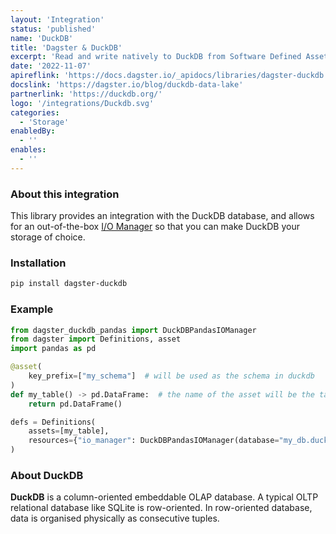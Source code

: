 ```yaml
---
layout: 'Integration'
status: 'published'
name: 'DuckDB'
title: 'Dagster & DuckDB'
excerpt: 'Read and write natively to DuckDB from Software Defined Assets.'
date: '2022-11-07'
apireflink: 'https://docs.dagster.io/_apidocs/libraries/dagster-duckdb'
docslink: 'https://dagster.io/blog/duckdb-data-lake'
partnerlink: 'https://duckdb.org/'
logo: '/integrations/Duckdb.svg'
categories:
  - 'Storage'
enabledBy:
  - ''
enables:
  - ''
---
```


### About this integration

This library provides an integration with the DuckDB database, and allows for an out-of-the-box [I/O Manager](https://docs.dagster.io/concepts/io-management/io-managers) so that you can make DuckDB your storage of choice.

### Installation

```bash
pip install dagster-duckdb
```

### Example

```python
from dagster_duckdb_pandas import DuckDBPandasIOManager
from dagster import Definitions, asset
import pandas as pd

@asset(
    key_prefix=["my_schema"]  # will be used as the schema in duckdb
)
def my_table() -> pd.DataFrame:  # the name of the asset will be the table name
    return pd.DataFrame()

defs = Definitions(
    assets=[my_table],
    resources={"io_manager": DuckDBPandasIOManager(database="my_db.duckdb")}
)
```

### About DuckDB

**DuckDB** is a column-oriented embeddable OLAP database. A typical OLTP relational database like SQLite is row-oriented. In row-oriented database, data is organised physically as consecutive tuples.
